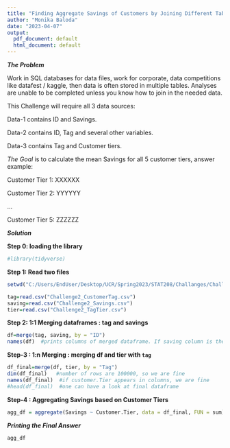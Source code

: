 ---
title: "Finding Aggregate Savings of Customers by Joining Different Tables"
author: "Monika Baloda"
date: "2023-04-07"
output:
  pdf_document: default
  html_document: default
---



***The Problem***

Work in SQL databases for data files, work for corporate, data competitions like datafest / kaggle, 
then data is often stored in multiple tables. 
Analyses are unable to be completed unless you know how to join in the needed data. 

This Challenge will require all 3 data sources:

Data-1 contains ID and Savings. 

Data-2 contains ID, Tag and several other variables. 

Data-3 contains Tag and Customer tiers. 


*The Goal* is to calculate the mean Savings for all 5 customer tiers, answer example:


Customer Tier 1: XXXXXX

Customer Tier 2: YYYYYY

...

Customer Tier 5: ZZZZZZ

 
 

***Solution***

**Step 0: loading the library**
```{r, warning=F}
#library(tidyverse)
```


**Step 1: Read two files**
```{r}
setwd("C:/Users/EndUser/Desktop/UCR/Spring2023/STAT208/Challanges/Challange2")

tag=read.csv("Challenge2_CustomerTag.csv")
saving=read.csv("Challenge2_Savings.csv")
tier=read.csv("Challenge2_TagTier.csv")
```


**Step 2: 1:1 Merging dataframes : tag and savings**

```{r}
df=merge(tag, saving, by = "ID")
names(df)  #prints columns of merged dataframe. If saving column is there, we are fine
```


**Step-3 : 1:n Merging : merging df and tier with `tag`**

```{r}
df_final=merge(df, tier, by = "Tag")
dim(df_final)   #number of rows are 100000, so we are fine
names(df_final)  #if customer.Tier appears in columns, we are fine
#head(df_final)  #one can have a look at final dataframe
```


**Step-4 : Aggregating Savings based on Customer Tiers**

```{r}
agg_df = aggregate(Savings ~ Customer.Tier, data = df_final, FUN = sum)
```

***Printing the Final Answer***
```{r}
agg_df
```


